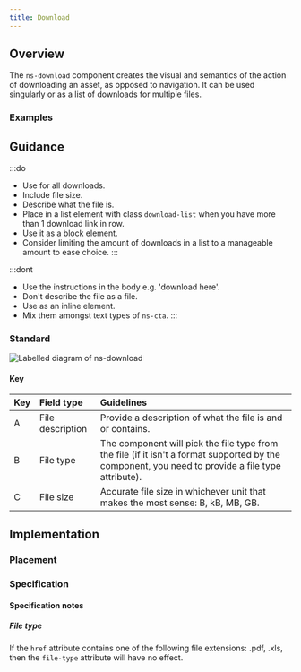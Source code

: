 ```yaml
---
title: Download
---
```




## Overview

<CompDetails name={componentName} />

The `ns-download` component creates the visual and semantics of the action of downloading an asset, as opposed to navigation. It can be used singularly or as a list of downloads for multiple files.

### Examples

<Tabs>
  <TabItem label="Standard">
    <ExampleViewer type="standard" />
  </TabItem>
  <TabItem label="List">
    <ExampleViewer type="list" disableConfigure />
  </TabItem>
  <TabItem label="Href without extension">
    <ExampleViewer type="href-without-extension" />
  </TabItem>
</Tabs>

## Guidance

:::do
- Use for all downloads.
- Include file size.
- Describe what the file is.
- Place in a list element with class `download-list` when you have more than 1 download link in row.
- Use it as a block element.
- Consider limiting the amount of downloads in a list to a manageable amount to ease choice.
:::

:::dont
- Use the instructions in the body e.g. 'download here'.
- Don't describe the file as a file.
- Use as an inline element.
- Mix them amongst text types of `ns-cta`.
:::

### Standard

![Labelled diagram of ns-download](@assets/components/ns-download/guidance.webp)

#### Key

| Key | Field type | Guidelines |
| :--- | :--- | :--- |
| <span class="marker">A</span> | File description | Provide a description of what the file is and or contains. |
| <span class="marker">B</span> | File type | The component will pick the file type from the file (if it isn't a format supported by the component, you need to provide a file type attribute). |
| <span class="marker">C</span> | File size | Accurate file size in whichever unit that makes the most sense: B, kB, MB, GB. |

## Implementation

### Placement

<Placement name={componentName} />

### Specification

<Specification name={componentName} />

#### Specification notes

##### File type

If the `href` attribute contains one of the following file extensions: .pdf, .xls, then the `file-type` attribute will have no effect.
